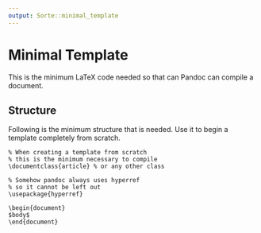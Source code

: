 ```yaml
---
output: Sorte::minimal_template
---
```


# Minimal Template

This is the minimum LaTeX code needed so that can Pandoc can compile a
document.

## Structure

Following is the minimum structure that is needed. Use it to begin a template
completely from scratch.

```
% When creating a template from scratch
% this is the minimum necessary to compile
\documentclass{article} % or any other class

% Somehow pandoc always uses hyperref
% so it cannot be left out
\usepackage{hyperref}

\begin{document}
$body$
\end{document}
```
